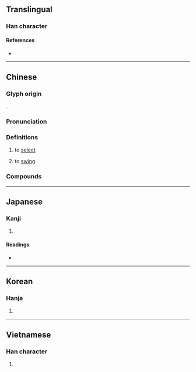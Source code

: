 {{also|抡}}
{{character info/new}}
==Translingual==

===Han character===
{{Han char|rn=64|rad=手|as=08|sn=11|four=58027|canj=QOMB|ids=⿰扌侖}}

====References====
* {{Han ref|kx=0436.150|dkj=12238|dj=0786.010|hdz=31900.070|uh=6384|ud=25476|bh=B1C1|bd=45505}}

----

==Chinese==
{{zh-forms|s=抡}}

===Glyph origin===
{{Han etym}}
{{Han compound|手|侖|c1=s|c2=p|t1=hand|ls=psc}}.

===Pronunciation===
{{zh-pron
|m=lún,lūn
|m_note=lún - "to select"; lūn - "to swing"
|c=leon4
|mn=ml:lûn/tw:nng
|mn_note=nng - 圇 is used in the Mainland
|mc=y
|oc=y
|cat=v
}}

===Definitions===
{{zh-hanzi}}

# {{lb|zh|literary}} to [[select]]
# to [[swing]]

===Compounds===
{{zh-der|掄拳|掄眉豎目|掄掄掐掐|掄材|掄元|比箭掄拳|掄不到|胡掄混鬧}}

----

==Japanese==

===Kanji===
{{ja-kanji|grade=|rs=手08}}

# {{defn|lang=ja|sort=手08}}

====Readings====
* {{ja-readings|on=[[ろん]] (ron), [[りん]] (rin)|kun=[[えらぶ]] (erabu)}}

----

==Korean==

===Hanja===
{{ko-hanja|hangeul=[[륜]]>[[윤]]|eumhun=|rv=ryun>yun|mr=ryun>yun|y=lyun>yun}}

# {{defn|lang=ko|sort=手08}}

----

==Vietnamese==

===Han character===
{{vi-readings|rs=手08|hanviet=[[dọn]], [[luân]], [[luồn]]}}

# {{defn|lang=vi|sort=手08}}

{{cln|vi|Han tu}}